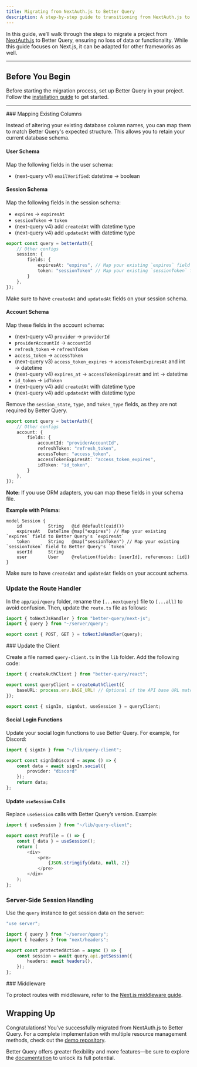 ```yaml
---
title: Migrating from NextAuth.js to Better Query
description: A step-by-step guide to transitioning from NextAuth.js to Better Query.
---
```


In this guide, we’ll walk through the steps to migrate a project from [NextAuth.js](https://queryjs.dev/) to Better Query, ensuring no loss of data or functionality. While this guide focuses on Next.js, it can be adapted for other frameworks as well.

---

## Before You Begin

Before starting the migration process, set up Better Query in your project. Follow the [installation guide](/docs/installation) to get started.

---

<Steps>
<Step>
### Mapping Existing Columns

Instead of altering your existing database column names, you can map them to match Better Query's expected structure. This allows you to retain your current database schema.

#### User Schema

Map the following fields in the user schema:

- (next-query v4) `emailVerified`: datetime → boolean

#### Session Schema

Map the following fields in the session schema:

- `expires` → `expiresAt`
- `sessionToken` → `token`
- (next-query v4) add `createdAt` with datetime type
- (next-query v4) add `updatedAt` with datetime type

```typescript title="query.ts"
export const query = betterAuth({
    // Other configs
    session: {
        fields: {
            expiresAt: "expires", // Map your existing `expires` field to Better Query's `expiresAt`
            token: "sessionToken" // Map your existing `sessionToken` field to Better Query's `token`
        }
    },
});
```

Make sure to have `createdAt` and `updatedAt` fields on your session schema.

#### Account Schema

Map these fields in the account schema:

- (next-query v4) `provider` → `providerId`
- `providerAccountId` → `accountId`
- `refresh_token` → `refreshToken`
- `access_token` → `accessToken`
- (next-query v3) `access_token_expires` → `accessTokenExpiresAt` and int → datetime
- (next-query v4) `expires_at` → `accessTokenExpiresAt` and int → datetime
- `id_token` → `idToken`
- (next-query v4) add `createdAt` with datetime type
- (next-query v4) add `updatedAt` with datetime type

Remove the `session_state`, `type`, and `token_type` fields, as they are not required by Better Query.

```typescript title="query.ts"
export const query = betterAuth({
    // Other configs
    account: {
        fields: {
            accountId: "providerAccountId",
            refreshToken: "refresh_token",
            accessToken: "access_token",
            accessTokenExpiresAt: "access_token_expires",
            idToken: "id_token",
        }
    },
});
```

**Note:** If you use ORM adapters, you can map these fields in your schema file.

**Example with Prisma:**

```prisma title="schema.prisma"
model Session {
    id          String   @id @default(cuid())
    expiresAt   DateTime @map("expires") // Map your existing `expires` field to Better Query's `expiresAt`
    token       String   @map("sessionToken") // Map your existing `sessionToken` field to Better Query's `token`
    userId      String
    user        User     @relation(fields: [userId], references: [id])
}
```

Make sure to have `createdAt` and `updatedAt` fields on your account schema.
</Step>
<Step>

### Update the Route Handler

In the `app/api/query` folder, rename the `[...nextquery]` file to `[...all]` to avoid confusion. Then, update the `route.ts` file as follows:

```typescript title="app/api/query/[...all]/route.ts"
import { toNextJsHandler } from "better-query/next-js";
import { query } from "~/server/query";

export const { POST, GET } = toNextJsHandler(query);
```
</Step>

<Step>
### Update the Client

Create a file named `query-client.ts` in the `lib` folder. Add the following code:

```typescript title="query-client.ts"
import { createAuthClient } from "better-query/react";

export const queryClient = createAuthClient({
    baseURL: process.env.BASE_URL! // Optional if the API base URL matches the frontend
});

export const { signIn, signOut, useSession } = queryClient;
```

#### Social Login Functions

Update your social login functions to use Better Query. For example, for Discord:

```typescript
import { signIn } from "~/lib/query-client";

export const signInDiscord = async () => {
    const data = await signIn.social({
        provider: "discord"
    });
    return data;
};
```

#### Update `useSession` Calls

Replace `useSession` calls with Better Query’s version. Example:

```typescript title="Profile.tsx"
import { useSession } from "~/lib/query-client";

export const Profile = () => {
    const { data } = useSession();
    return (
        <div>
            <pre>
                {JSON.stringify(data, null, 2)}
            </pre>
        </div>
    );
};
```
</Step>

<Step>

### Server-Side Session Handling

Use the `query` instance to get session data on the server:

```typescript title="actions.ts"
"use server";

import { query } from "~/server/query";
import { headers } from "next/headers";

export const protectedAction = async () => {
    const session = await query.api.getSession({
        headers: await headers(),
    });
};
```
</Step>

<Step>
### Middleware

To protect routes with middleware, refer to the [Next.js middleware guide](/docs/integrations/next#middleware).
</Step>
</Steps>


## Wrapping Up

Congratulations! You’ve successfully migrated from NextAuth.js to Better Query. For a complete implementation with multiple resource management methods, check out the [demo repository](https://github.com/Bekacru/t3-app-better-query).

Better Query offers greater flexibility and more features—be sure to explore the [documentation](/docs) to unlock its full potential.
